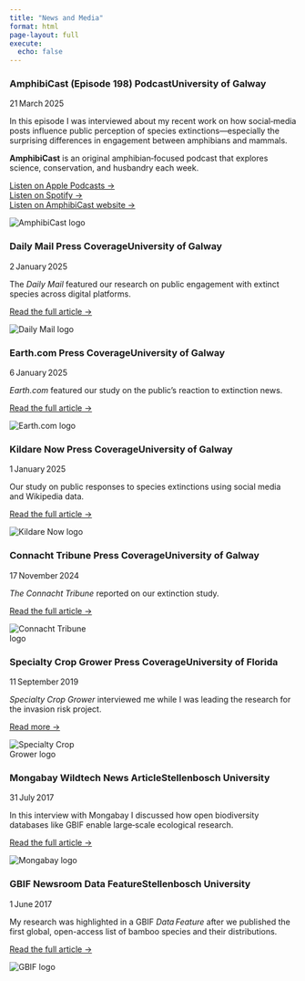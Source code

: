 ```yaml
---
title: "News and Media"
format: html
page-layout: full
execute:
  echo: false
---
```


:::{.media-cards}

<!-- ── AmphibiCast podcast (2025) ────────────────── -->
:::{.media-card}
::: {.media-content}
### AmphibiCast (Episode&nbsp;198) <span class="media-tag tag-podcast">Podcast</span><span class="media-tag tag-university">University of Galway</span>  
<span class="media-date">21 March 2025</span>

In this episode I was interviewed about my recent work on how social‑media posts influence public perception of species extinctions—especially the surprising differences in engagement between amphibians and mammals.

**AmphibiCast** is an original amphibian‑focused podcast that explores science, conservation, and husbandry each week.

[Listen on Apple Podcasts →](https://podcasts.apple.com/us/podcast/amphibicast/id1525104326)  
[Listen on Spotify →](https://open.spotify.com/episode/6SjVmBk5YDfrQMo3mKNpm3)  
[Listen on AmphibiCast website →](https://www.buzzsprout.com/1186808/episodes/16586703-episode-198-susan-canavan-social-media-and-extinction)
:::
::: {.media-logo}
<img src="media/amphibicast-logo.png" alt="AmphibiCast logo" style="max-width: 160px;">
:::
:::

<!-- ── Daily Mail ─────────────────────────────── -->
:::{.media-card}
::: {.media-content}
### Daily Mail <span class="media-tag tag-press">Press Coverage</span><span class="media-tag tag-university">University of Galway</span>  
<span class="media-date">2 January 2025</span>

The *Daily Mail* featured our research on public engagement with extinct species across digital platforms.

[Read the full article →](https://www.dailymail.co.uk/sciencetech/article-14242717/How-react-hearing-animals-extinct.html)
:::
::: {.media-logo}
<img src="media/dailymail-logo.png" alt="Daily Mail logo" style="max-width: 160px;">
:::
:::

<!-- ── Earth.com ─────────────────────────────── -->
:::{.media-card}
::: {.media-content}
### Earth.com <span class="media-tag tag-press">Press Coverage</span><span class="media-tag tag-university">University of Galway</span>  
<span class="media-date">6 January 2025</span>

*Earth.com* featured our study on the public’s reaction to extinction news.

[Read the full article →](https://www.earth.com/news/public-concern-over-species-extinctions-fades-quickly/)
:::
::: {.media-logo}
<img src="media/earthdotcom-logo.png" alt="Earth.com logo" style="max-width: 160px;">
:::
:::

<!-- ── Kildare Now ────────────────────────────── -->
:::{.media-card}
::: {.media-content}
### Kildare Now <span class="media-tag tag-press">Press Coverage</span><span class="media-tag tag-university">University of Galway</span>  
<span class="media-date">1 January 2025</span>

Our study on public responses to species extinctions using social media and Wikipedia data.

[Read the full article →](https://www.kildarenow.com/news/national-news/1692131/online-world-mourns-species-extinction-but-only-for-short-time-research.html)
:::
::: {.media-logo}
<img src="media/kildarenow-logo.jpg" alt="Kildare Now logo" style="max-width: 160px;">
:::
:::

<!-- ── Connacht Tribune ───────────────────────── -->
:::{.media-card}
::: {.media-content}
### Connacht Tribune <span class="media-tag tag-press">Press Coverage</span><span class="media-tag tag-university">University of Galway</span>  
<span class="media-date">17 November 2024</span>

*The Connacht Tribune* reported on our extinction study.

[Read the full article →](https://connachttribune.ie/university-of-galway-team-examines-how-world-reacts-when-animals-become-extinct/)
:::
::: {.media-logo}
<img src="media/connachtribune-logo.png" alt="Connacht Tribune logo" style="max-width: 160px;">
:::
:::

<!-- ── Specialty Crop Grower ───────────────────── -->
:::{.media-card}
::: {.media-content}
### Specialty Crop Grower <span class="media-tag tag-press">Press Coverage</span><span class="media-tag tag-university">University of Florida</span>  
<span class="media-date">11 September 2019</span>

*Specialty Crop Grower* interviewed me while I was leading the research for the invasion risk project.

[Read more →](https://specialtycropgrower.com/about/)
:::
::: {.media-logo}
<img src="media/scg-logo.png" alt="Specialty Crop Grower logo" style="max-width: 160px;">
:::
:::

<!-- ── Mongabay Wildtech ─────────────────────── -->
:::{.media-card}
::: {.media-content}
### Mongabay Wildtech <span class="media-tag tag-news">News Article</span><span class="media-tag tag-university">Stellenbosch University</span>  
<span class="media-date">31 July 2017</span>

In this interview with Mongabay I discussed how open biodiversity databases like GBIF enable large‑scale ecological research.

[Read the full article →](https://news.mongabay.com/wildtech/2017/07/gbif-open-source-species-location-data-supports-global-biodiversity-analyses/)
:::
::: {.media-logo}
<img src="media/mongabay-logo.png" alt="Mongabay logo" style="max-width: 160px;">
:::
:::

<!-- ── GBIF Newsroom ──────────────────────────── -->
:::{.media-card}
::: {.media-content}
### GBIF Newsroom <span class="media-tag tag-data">Data Feature</span><span class="media-tag tag-university">Stellenbosch University</span>  
<span class="media-date">1 June 2017</span>

My research was highlighted in a GBIF *Data Feature* after we published the first global, open-access list of bamboo species and their distributions.

[Read the full article →](https://www.gbif.org/data-use/83308/assessing-potential-causes-of-bamboo-invasions)
:::
::: {.media-logo}
<img src="media/gbif-logo.png" alt="GBIF logo" style="max-width: 160px;">
:::
:::

:::